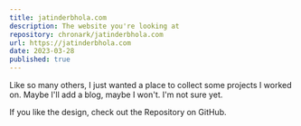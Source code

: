 ```yaml
---
title: jatinderbhola.com
description: The website you're looking at
repository: chronark/jatinderbhola.com
url: https://jatinderbhola.com
date: 2023-03-28
published: true
---
```



Like so many others, I just wanted a place to collect some projects I worked on. Maybe I'll add a blog, maybe I won't. I'm not sure yet.

If you like the design, check out the Repository on GitHub.

